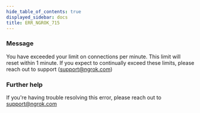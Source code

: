 ```yaml
---
hide_table_of_contents: true
displayed_sidebar: docs
title: ERR_NGROK_715
---
```


### Message

You have exceeded your limit on connections per minute. This limit will reset within 1 minute. If you expect to continually exceed these limits, please reach out to support (support@ngrok.com)

<ErrorDetails />

### Further help

If you're having trouble resolving this error, please reach out to [support@ngrok.com](mailto:support@ngrok.com?subject=Help%20with%20ERR_NGROK_715)
